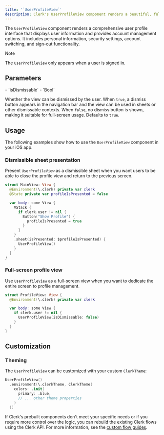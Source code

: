 ```yaml
---
title: '`UserProfileView`'
description: Clerk's UserProfileView component renders a beautiful, full-featured account management UI that allows users to manage their profile and security settings.
---
```



The `UserProfileView` component renders a comprehensive user profile interface that displays user information and provides account management options. It includes personal information, security settings, account switching, and sign-out functionality.

> [!NOTE]
> The `UserProfileView` only appears when a user is signed in.

## Parameters

<Properties>
  - `isDismissable`
  - `Bool`

  Whether the view can be dismissed by the user. When `true`, a dismiss button appears in the navigation bar and the view can be used in sheets or other dismissable contexts. When `false`, no dismiss button is shown, making it suitable for full-screen usage. Defaults to `true`.
</Properties>

## Usage

The following examples show how to use the `UserProfileView` component in your iOS app.

### Dismissible sheet presentation

Present `UserProfileView` as a dismissible sheet when you want users to be able to close the profile view and return to the previous screen.

```swift
struct MainView: View {
  @Environment(\.clerk) private var clerk
  @State private var profileIsPresented = false

  var body: some View {
    VStack {
      if clerk.user != nil {
        Button("Show Profile") {
          profileIsPresented = true
        }
      }
    }
    .sheet(isPresented: $profileIsPresented) {
      UserProfileView()
    }
  }
}
```

### Full-screen profile view

Use `UserProfileView` as a full-screen view when you want to dedicate the entire screen to profile management.

```swift
struct ProfileView: View {
  @Environment(\.clerk) private var clerk

  var body: some View {
    if clerk.user != nil {
      UserProfileView(isDismissable: false)
    }
  }
}
```

## Customization

### Theming
The `UserProfileView` can be customized with your custom `ClerkTheme`:

```swift
UserProfileView()
  .environment(\.clerkTheme, ClerkTheme(
    colors: .init(
      primary: .blue,
      // ... other theme properties
    )
  ))
```

If Clerk's prebuilt components don't meet your specific needs or if you require more control over the logic, you can rebuild the existing Clerk flows using the Clerk API. For more information, see the [custom flow guides](/docs/custom-flows/overview). 